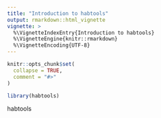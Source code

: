 ```yaml
---
title: "Introduction to habtools"
output: rmarkdown::html_vignette
vignette: >
  %\VignetteIndexEntry{Introduction to habtools}
  %\VignetteEngine{knitr::rmarkdown}
  %\VignetteEncoding{UTF-8}
---
```


```r
knitr::opts_chunk$set(
  collapse = TRUE,
  comment = "#>"
)
```

```r
library(habtools)
```

habtools 
